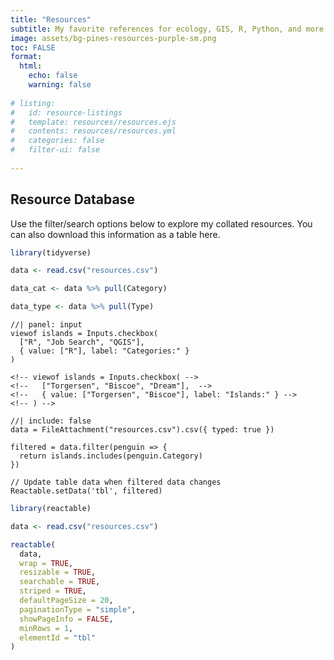 ---
title: "Resources"
subtitle: My favorite references for ecology, GIS, R, Python, and more.
image: assets/bg-pines-resources-purple-sm.png
toc: FALSE
format:
  html:
    echo: false
    warning: false
    
# listing:
#   id: resource-listings
#   template: resources/resources.ejs
#   contents: resources/resources.yml
#   categories: false
#   filter-ui: false
    
---

## Resource Database

Use the filter/search options below to explore my collated resources. You can also download this information as a table here.

```{r}
library(tidyverse)

data <- read.csv("resources.csv")

data_cat <- data %>% pull(Category)

data_type <- data %>% pull(Type)


```



```{ojs}
//| panel: input
viewof islands = Inputs.checkbox(
  ["R", "Job Search", "QGIS"], 
  { value: ["R"], label: "Categories:" }
)

<!-- viewof islands = Inputs.checkbox( -->
<!--   ["Torgersen", "Biscoe", "Dream"],  -->
<!--   { value: ["Torgersen", "Biscoe"], label: "Islands:" } -->
<!-- ) -->

```

```{ojs}
//| include: false
data = FileAttachment("resources.csv").csv({ typed: true })

filtered = data.filter(penguin => {
  return islands.includes(penguin.Category)
})

// Update table data when filtered data changes
Reactable.setData('tbl', filtered)
```

```{r}
library(reactable)

data <- read.csv("resources.csv")

reactable(
  data,
  wrap = TRUE,
  resizable = TRUE,
  searchable = TRUE,
  striped = TRUE,
  defaultPageSize = 20,
  paginationType = "simple",
  showPageInfo = FALSE,
  minRows = 1,
  elementId = "tbl"
)
```

